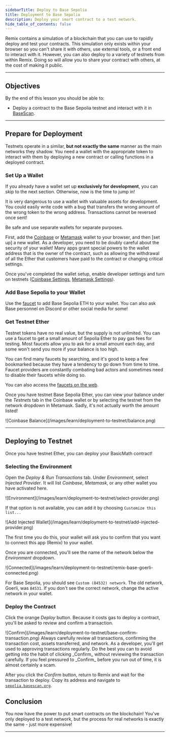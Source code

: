```yaml
---
sidebarTitle: Deploy to Base Sepolia
title: Deployment to Base Sepolia
description: Deploy your smart contract to a test network.
hide_table_of_contents: false
---
```



Remix contains a simulation of a blockchain that you can use to rapidly deploy and test your contracts. This simulation only exists within your browser so you can't share it with others, use external tools, or a front end to interact with it. However, you can also deploy to a variety of testnets from within Remix. Doing so will allow you to share your contract with others, at the cost of making it public.

---

## Objectives

By the end of this lesson you should be able to:

- Deploy a contract to the Base Sepolia testnet and interact with it in [BaseScan](https://sepolia.basescan.org/).

---

## Prepare for Deployment

Testnets operate in a similar, **but not exactly the same** manner as the main networks they shadow. You need a wallet with the appropriate token to interact with them by deploying a new contract or calling functions in a deployed contract.

### Set Up a Wallet

If you already have a wallet set up **exclusively for development**, you can skip to the next section. Otherwise, now is the time to jump in!

<Danger>
It is very dangerous to use a wallet with valuable assets for development. You could easily write code with a bug that transfers the wrong amount of the wrong token to the wrong address. Transactions cannot be reversed once sent!

Be safe and use separate wallets for separate purposes.
</Danger>


First, add the [Coinbase](https://www.coinbase.com/wallet) or [Metamask](https://metamask.io/) wallet to your browser, and then [set up] a new wallet. As a developer, you need to be doubly careful about the security of your wallet! Many apps grant special powers to the wallet address that is the owner of the contract, such as allowing the withdrawal of all the Ether that customers have paid to the contract or changing critical settings.

Once you've completed the wallet setup, enable developer settings and turn on testnets ([Coinbase Settings](https://docs.cloud.coinbase.com/wallet-sdk/docs/developer-settings), [Metamask Settings](https://support.metamask.io/hc/en-us/articles/13946422437147-How-to-view-testnets-in-MetaMask)).

### Add Base Sepolia to your Wallet

Use the [faucet](/base-chain/tools/network-faucets) to add Base Sepolia ETH to your wallet. You can also ask Base personnel on Discord or other social media for some!

### Get Testnet Ether

Testnet tokens have no real value, but the supply is not unlimited. You can use a faucet to get a small amount of Sepolia Ether to pay gas fees for testing. Most faucets allow you to ask for a small amount each day, and some won't send you more if your balance is too high.

You can find many faucets by searching, and it's good to keep a few bookmarked because they have a tendency to go down from time to time. Faucet providers are constantly combating bad actors and sometimes need to disable their faucets while doing so.

You can also access the [faucets on the web](https://coinbase.com/faucets).

Once you have testnet Base Sepolia Ether, you can view your balance under the _Testnets_ tab in the Coinbase wallet or by selecting the testnet from the network dropdown in Metamask. Sadly, it's not actually worth the amount listed!

<Frame>
![Coinbase Balance](/images/learn/deployment-to-testnet/balance.png)
</Frame>

---

## Deploying to Testnet

Once you have testnet Ether, you can deploy your BasicMath contract!

### Selecting the Environment

Open the _Deploy & Run Transactions_ tab. Under _Environment_, select _Injected Provider_. It will list _Coinbase_, _Metamask_, or any other wallet you have activated here.

<Frame>
![Environment](/images/learn/deployment-to-testnet/select-provider.png)
</Frame>

If that option is not available, you can add it by choosing `Customize this list...`

<Frame>
![Add Injected Wallet](/images/learn/deployment-to-testnet/add-injected-provider.png)
</Frame>

The first time you do this, your wallet will ask you to confirm that you want to connect this app (Remix) to your wallet.

Once you are connected, you'll see the name of the network below the _Environment_ dropdown.

<Frame>
![Connected](/images/learn/deployment-to-testnet/remix-base-goerli-connected.png)
</Frame>

For Base Sepolia, you should see `Custom (84532) network`. The old network, Goerli, was `84531`. If you don't see the correct network, change the active network in your wallet.

### Deploy the Contract

Click the orange _Deploy_ button. Because it costs gas to deploy a contract, you'll be asked to review and confirm a transaction.

<Frame>
![Confirm](/images/learn/deployment-to-testnet/base-confirm-transaction.png)
</Frame>

<Danger>
Always carefully review all transactions, confirming the transaction cost, assets transferred, and network. As a developer, you'll get used to approving transactions regularly. Do the best you can to avoid getting into the habit of clicking _Confirm_ without reviewing the transaction carefully. If you feel pressured to _Confirm_ before you run out of time, it is almost certainly a scam.
</Danger>


After you click the _Confirm_ button, return to Remix and wait for the transaction to deploy. Copy its address and navigate to [`sepolia.basescan.org`](https://sepolia.basescan.org/).

## Conclusion

You now have the power to put smart contracts on the blockchain! You've only deployed to a test network, but the process for real networks is exactly the same - just more expensive!

---


<PolicyBanner />